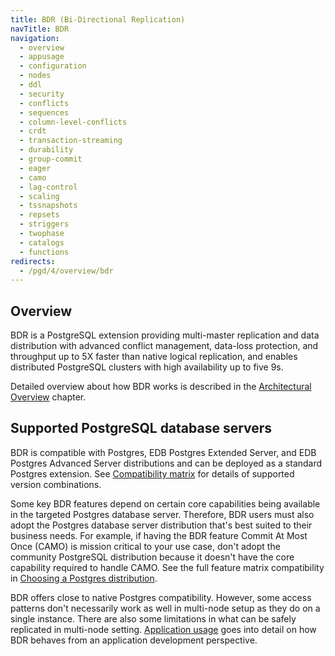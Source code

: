 ```yaml
---
title: BDR (Bi-Directional Replication)
navTitle: BDR
navigation:
  - overview
  - appusage
  - configuration
  - nodes
  - ddl
  - security
  - conflicts
  - sequences
  - column-level-conflicts
  - crdt
  - transaction-streaming
  - durability
  - group-commit
  - eager
  - camo
  - lag-control
  - scaling
  - tssnapshots
  - repsets
  - striggers
  - twophase
  - catalogs
  - functions
redirects:
  - /pgd/4/overview/bdr
---
```


## Overview

BDR is a PostgreSQL extension providing multi-master replication and data
distribution with advanced conflict management, data-loss protection, and
throughput up to 5X faster than native logical replication, and enables
distributed PostgreSQL clusters with high availability up to five 9s.

Detailed overview about how BDR works is described in the
[Architectural Overview](overview) chapter.

## Supported PostgreSQL database servers

BDR is compatible with Postgres, EDB Postgres Extended Server, and EDB Postgres
Advanced Server distributions and can be deployed as a
standard Postgres extension. See [Compatibility matrix](/pgd/latest/compatibility_matrix/)
for details of supported version combinations.

Some key BDR features depend on certain core
capabilities being available in the targeted Postgres database server.
Therefore, BDR users must also adopt the Postgres
database server distribution that's best suited to their business needs. For
example, if having the BDR feature Commit At Most Once (CAMO) is mission
critical to your use case, don't adopt the community
PostgreSQL distribution because it doesn't have the core capability required to handle
CAMO. See the full feature matrix compatibility in
[Choosing a Postgres distribution](/pgd/latest/choosing_server/).

BDR offers close to native Postgres compatibility. However, some access
patterns don't necessarily work as well in multi-node setup as they do on a
single instance. There are also some limitations in what can be safely
replicated in multi-node setting. [Application usage](appusage)
goes into detail on how BDR behaves from an application development perspective.
